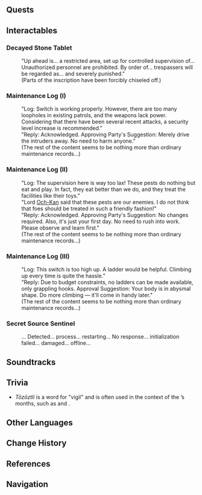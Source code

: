 {{Location Infobox
|image        = <gallery>
Isle of Tozoz.png|In-game
Isle of Tozoz Location.png|Map
</gallery>
|type         = Point of Interest
|title        = Isle of Tozoz
|map_level    = 
|subarea      = 
|area         = Ochkanatlan
|subregion    = 
|region       = Natlan
}}
{{Location Intro|description=<p>{{If Self|Isle of Tozoz|It|The Isle of Tozoz}} is a small island in the northeastern corner of Ochkanatlan. It is also known as the '''Isle of Night'''.<ref name="LINN">{{Ref/Quest|The Lone Isle Named Night}}</ref></p>}}
<!--
==Notable Features==

==Achievements==
{{Achievement Topic Table|topic=Isle of Tozoz|requirements=1}}

==NPCs==
-->

==Quests==
{{Quests by Category List|HEO=1}}

==Interactables==
===Decayed Stone Tablet===
{{Dialogue Start}}
:"Up ahead is... a restricted area, set up for controlled supervision of... Unauthorized personnel are prohibited. By order of... trespassers will be regarded as... and severely punished."
:(Parts of the inscription have been forcibly chiseled off.)
{{Dialogue End}}

===Maintenance Log (I)===
{{Dialogue Start}}
:"Log: Switch is working properly. However, there are too many loopholes in existing patrols, and the weapons lack power. Considering that there have been several recent attacks, a security level increase is recommended."
:"Reply: Acknowledged. Approving Party's Suggestion: Merely drive the intruders away. No need to harm anyone."
:(The rest of the content seems to be nothing more than ordinary maintenance records...)
{{Dialogue End}}

===Maintenance Log (II)===
{{Dialogue Start}}
:"Log: The supervision here is way too lax! These pests do nothing but eat and play. In fact, they eat better than we do, and they treat the facilities like their toys."
:"Lord [[Och-Kan]] said that these pests are our enemies. I do not think that foes should be treated in such a friendly fashion!"
:"Reply: Acknowledged. Approving Party's Suggestion: No changes required. Also, it's just your first day. No need to rush into work. Please observe and learn first."
:(The rest of the content seems to be nothing more than ordinary maintenance records...)
{{Dialogue End}}

===Maintenance Log (III)===
{{Dialogue Start}}
:"Log: This switch is too high up. A ladder would be helpful. Climbing up every time is quite the hassle."
:"Reply: Due to budget constraints, no ladders can be made available, only grappling hooks. Approval Suggestion: Your body is in abysmal shape. Do more climbing &mdash; it'll come in handy later."
:(The rest of the content seems to be nothing more than ordinary maintenance records...)
{{Dialogue End}}

===Secret Source Sentinel===
{{Dialogue Start}}
:... Detected... process... restarting... No response... initialization failed... damaged... offline...
{{Dialogue End}}
<!--
==Descriptions==
{{Description|}}
-->
==Soundtracks==
{{Soundtracks by Category Table|type=location}}
<!--
==Lore==

==Trivia==

==Gallery==
<gallery>

</gallery>

==Video Guides==
{{EVT
|video   = 
|caption = 
}}
-->
==Trivia==
* ''Tōzōztli'' is a {{w|Nahuatl}} word for "vigil" and is often used in the context of the {{w|Aztec calendar}}’s months, such as {{w|Huey Tozoztli}} and {{w|Tozoztontli}}.

==Other Languages==
{{Other Languages
|en       = Isle of Tozoz
|zhs      = 托佐兹之岛
|zhs_rm   = 
|zht      = 托佐茲之島
|zht_rm   = 
|ja       = トゾズ島
|ja_rm    = Tozozu-jima
|ko       = 토조즈의 섬
|es       = Isla Tozoz
|fr       = Île de Tozoz
|ru       = Остров Тозоз
|th       = Isle of Tozoz
|vi       = Đảo Tozoz
|de       = Insel von Tozoz
|id       = Isle of Tozoz
|pt       = Ilha de Tozoz
|tr       = Tozoz Adası
|it       = Isola di Tozoz
}}

==Change History==
{{Change History|5.2}}

==References==
{{Reflist}}

==Navigation==
{{PoI Navbox|Natlan}}